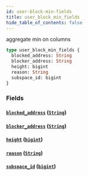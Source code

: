 ```yaml
---
id: user-block-min-fields
title: user_block_min_fields
hide_table_of_contents: false
---
```


aggregate min on columns

```graphql
type user_block_min_fields {
  blocked_address: String
  blocker_address: String
  height: bigint
  reason: String
  subspace_id: bigint
}
```

### Fields

#### [`blocked_address`](#) ([`String`](../scalars/string))

#### [`blocker_address`](#) ([`String`](../scalars/string))

#### [`height`](#) ([`bigint`](../scalars/bigint))

#### [`reason`](#) ([`String`](../scalars/string))

#### [`subspace_id`](#) ([`bigint`](../scalars/bigint))
